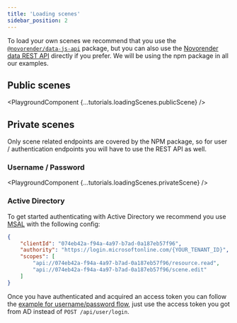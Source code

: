 ---
title: 'Loading scenes'
sidebar_position: 2
---


To load your own scenes we recommend that you use the [`@novorender/data-js-api`](../data-js-api) package, but you can also use the [Novorender data REST API](/data-rest-api) directly if you prefer. 
We will be using the npm package in all our examples.

## Public scenes

<PlaygroundComponent {...tutorials.loadingScenes.publicScene} />

## Private scenes

Only scene related endpoints are covered by the NPM package, so for user / authentication endpoints you will have to use the REST API as well.

### Username / Password

<PlaygroundComponent {...tutorials.loadingScenes.privateScene} />

### Active Directory

To get started authenticating with Active Directory we recommend you use [MSAL](https://learn.microsoft.com/en-us/azure/active-directory/develop/msal-overview) with the following config:
```json
{
    "clientId": "074eb42a-f94a-4a97-b7ad-0a187eb57f96",
    "authority": "https://login.microsoftonline.com/{YOUR_TENANT_ID}",
    "scopes": [
        "api://074eb42a-f94a-4a97-b7ad-0a187eb57f96/resource.read",
        "api://074eb42a-f94a-4a97-b7ad-0a187eb57f96/scene.edit"
    ]
}
````

Once you have authenticated and acquired an access token you can follow the [example for username/password flow](#username--password), just use the access token you got from AD instead of `POST /api/user/login`.

